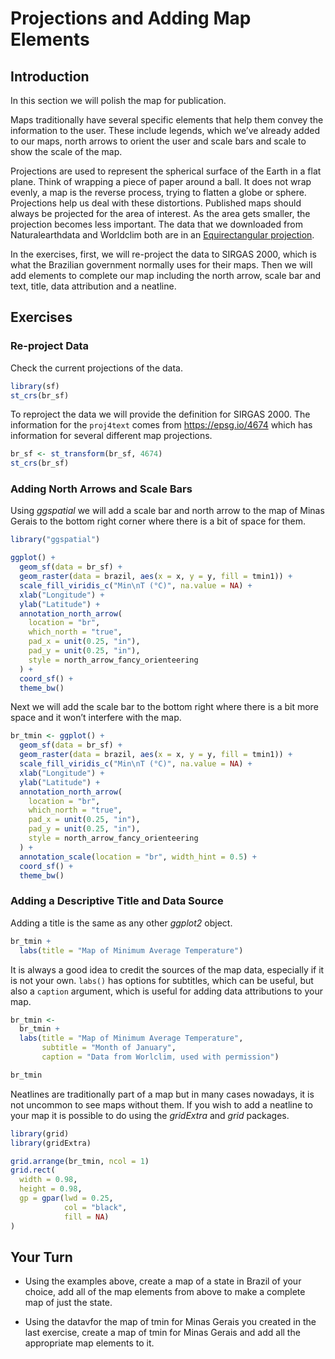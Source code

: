# Projections and Adding Map Elements

## Introduction

In this section we will polish the map for publication.

Maps traditionally have several specific elements that help them convey the information to the user.
These include legends, which we've already added to our maps, north arrows to orient the user and scale bars and scale to show the scale of the map.

Projections are used to represent the spherical surface of the Earth in a flat plane. 
Think of wrapping a piece of paper around a ball.
It does not wrap evenly, a map is the reverse process, trying to flatten a globe or sphere.
Projections help us deal with these distortions.
Published maps should always be projected for the area of interest.
As the area gets smaller, the projection becomes less important.
The data that we downloaded from Naturalearthdata and Worldclim both are in an [Equirectangular projection](https://en.wikipedia.org/wiki/Equirectangular_projection).

In the exercises, first, we will re-project the data to SIRGAS 2000, which is what the Brazilian government normally uses for their maps.
Then we will add elements to complete our map including the north arrow, scale bar and text, title, data attribution and a neatline.

## Exercises

### Re-project Data

Check the current projections of the data.

```r
library(sf)
st_crs(br_sf)
```

To reproject the data we will provide the definition for SIRGAS 2000.
The information for the `proj4text` comes from <https://epsg.io/4674> which has information for several different map projections.

```r
br_sf <- st_transform(br_sf, 4674)
st_crs(br_sf)
```

### Adding North Arrows and Scale Bars

Using _ggspatial_ we will add a scale bar and north arrow to the map of Minas Gerais to the bottom right corner where there is a bit of space for them.

```r
library("ggspatial")

ggplot() +
  geom_sf(data = br_sf) +
  geom_raster(data = brazil, aes(x = x, y = y, fill = tmin1)) +
  scale_fill_viridis_c("Min\nT (°C)", na.value = NA) +
  xlab("Longitude") +
  ylab("Latitude") +
  annotation_north_arrow(
    location = "br",
    which_north = "true",
    pad_x = unit(0.25, "in"),
    pad_y = unit(0.25, "in"),
    style = north_arrow_fancy_orienteering
  ) +
  coord_sf() +
  theme_bw()
```

Next we will add the scale bar to the bottom right where there is a bit more space and it won't interfere with the map.

```r
br_tmin <- ggplot() +
  geom_sf(data = br_sf) +
  geom_raster(data = brazil, aes(x = x, y = y, fill = tmin1)) +
  scale_fill_viridis_c("Min\nT (°C)", na.value = NA) +
  xlab("Longitude") +
  ylab("Latitude") +
  annotation_north_arrow(
    location = "br",
    which_north = "true",
    pad_x = unit(0.25, "in"),
    pad_y = unit(0.25, "in"),
    style = north_arrow_fancy_orienteering
  ) +
  annotation_scale(location = "br", width_hint = 0.5) +
  coord_sf() +
  theme_bw()
```

### Adding a Descriptive Title and Data Source

Adding a title is the same as any other _ggplot2_ object.

```r
br_tmin +
  labs(title = "Map of Minimum Average Temperature")
```

It is always a good idea to credit the sources of the map data, especially if it is not your own.
`labs()` has options for subtitles, which can be useful, but also a `caption` argument, which is useful for adding data attributions to your map.

```r
br_tmin <-
  br_tmin +
  labs(title = "Map of Minimum Average Temperature",
       subtitle = "Month of January",
       caption = "Data from Worlclim, used with permission")

br_tmin
```

Neatlines are traditionally part of a map but in many cases nowadays, it is not uncommon to see maps without them.
If you wish to add a neatline to your map it is possible to do using the _gridExtra_ and _grid_ packages.

```r
library(grid)
library(gridExtra)

grid.arrange(br_tmin, ncol = 1)
grid.rect(
  width = 0.98,
  height = 0.98,
  gp = gpar(lwd = 0.25,
            col = "black",
            fill = NA)
)
```

## Your Turn {.exercise}

* Using the examples above, create a map of a state in Brazil of your choice, add all of the map elements from above to make a complete map of just the state.

* Using the datavfor the map of tmin for Minas Gerais you created in the last exercise, create a map of tmin for Minas Gerais and add all the appropriate map elements to it.
